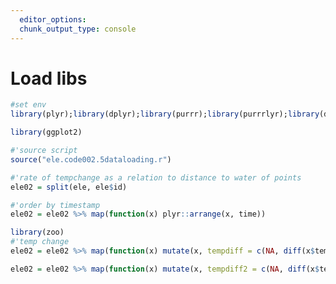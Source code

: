```yaml
---
  editor_options: 
  chunk_output_type: console
---
```

  
# Load libs
  
```r
#set env
library(plyr);library(dplyr);library(purrr);library(purrrlyr);library(data.table);library(lubridate);library(tidyr)

library(ggplot2)
```

```r
#'source script
source("ele.code002.5dataloading.r")
```

```r
#'rate of tempchange as a relation to distance to water of points
ele02 = split(ele, ele$id)

#'order by timestamp
ele02 = ele02 %>% map(function(x) plyr::arrange(x, time))

library(zoo)
#'temp change
ele02 = ele02 %>% map(function(x) mutate(x, tempdiff = c(NA, diff(x$temp, lag = 1))))

ele02 = ele02 %>% map(function(x) mutate(x, tempdiff2 = c(NA, diff(x$tempdiff, lag = 1))))
```



